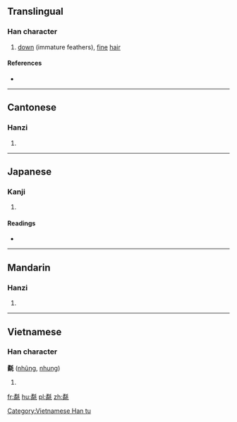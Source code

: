 ==Translingual==

===Han character===
{{Han char|rn=82|rad=毛|as=12|sn=16|four=12214|canj=NBHQU}}

# [[down]] (immature feathers), [[fine]] [[hair]]

====References====
* {{Han ref|kx=0596.160|dkj=16970|dj=0987.370|hdz=32006.130|uh=6C04|ud=27652|bh=E9E6|bd=59878}}

----

==Cantonese==

===Hanzi===
{{yue-hanzi|jyut=|y=yung5}}

# {{defn|lang=yue|sort=毛12}}

----

==Japanese==

===Kanji===
{{ja-kanji|grade=|rs=毛12}}

# {{defn|lang=ja|sort=毛12}}

====Readings====
* {{ja-readings|on=[[じゅう]] (jū), [[にゅ]] (nyu)|kun=[[むくげ]] (mukuge)}}

----

==Mandarin==

===Hanzi===
{{cmn-hanzi|pin=[[rǒng]] ([[rong3]])|wg=jung<sup>3</sup>}}

# {{defn|lang=cmn|sort=毛12}}

----

==Vietnamese==

===Han character===
'''氄''' ([[nhũng]], [[nhung]])

# {{defn|lang=vi}}

[[Category:Vietnamese Han tu]]

[[fr:氄]]
[[hu:氄]]
[[pl:氄]]
[[zh:氄]]